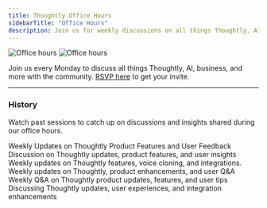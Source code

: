 ```yaml
---
title: Thoughtly Office Hours
sidebarTitle: "Office Hours"
description: Join us for weekly discussions on all things Thoughtly, AI, business, and more.
---
```


<img className="block dark:hidden mb-8" src="/images/misc/office-hours-light.svg" alt="Office hours" />
<img className="hidden dark:block mb-8" src="/images/misc/office-hours-dark.svg" alt="Office hours" />

Join us every Monday to discuss all things Thoughtly, AI, business, and more with the community. [RSVP here](https://thoughtly.com/office-hours) to get your invite.

---

### History

Watch past sessions to catch up on discussions and insights shared during our office hours.

<Card title="March 31, 2025" icon="video" href="/resources/office-hours/03-31-2025" horizontal>
	Weekly Updates on Thoughtly Product Features and User Feedback
</Card>

<Card title="March 24, 2025" icon="video" href="/resources/office-hours/03-24-2025" horizontal>
	Discussion on Thoughtly updates, product features, and user insights
</Card>

<Card title="March 17, 2025" icon="video" href="/resources/office-hours/03-17-2025" horizontal>
	Weekly updates on Thoughtly features, voice cloning, and integrations.
</Card>

<Card title="March 10, 2025" icon="video" href="/resources/office-hours/03-10-2025" horizontal>
	Weekly updates on Thoughtly, product enhancements, and user Q&A
</Card>

<Card title="March 03, 2025" icon="video" href="/resources/office-hours/03-03-2025" horizontal>
	Weekly Q&A on Thoughtly product updates, features, and user tips
</Card>

<Card title="February 17, 2025" icon="video" href="/resources/office-hours/02-17-2025" horizontal>
	Discussing Thoughtly updates, user experiences, and integration enhancements
</Card>
